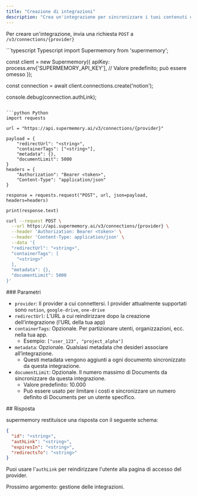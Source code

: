 ```yaml
---
title: "Creazione di integrazioni"
description: "Crea un'integrazione per sincronizzare i tuoi contenuti con Supermemory"
---
```


Per creare un'integrazione, invia una richiesta `POST` a `/v3/connections/{provider}`

<CodeGroup>
```typescript Typescript
import Supermemory from 'supermemory';

const client = new Supermemory({
  apiKey: process.env['SUPERMEMORY_API_KEY'], // Valore predefinito; può essere omesso
});

const connection = await client.connections.create('notion');

console.debug(connection.authLink);
```

```python Python
import requests

url = "https://api.supermemory.ai/v3/connections/{provider}"

payload = {
    "redirectUrl": "<string>",
    "containerTags": ["<string>"],
    "metadata": {},
    "documentLimit": 5000
}
headers = {
    "Authorization": "Bearer <token>",
    "Content-Type": "application/json"
}

response = requests.request("POST", url, json=payload, headers=headers)

print(response.text)
```

```bash cURL
curl --request POST \
  --url https://api.supermemory.ai/v3/connections/{provider} \
  --header 'Authorization: Bearer <token>' \
  --header 'Content-Type: application/json' \
  --data '{
  "redirectUrl": "<string>",
  "containerTags": [
    "<string>"
  ],
  "metadata": {},
  "documentLimit": 5000
}'
```
</CodeGroup>

<div id="parameters">
  ### Parametri
</div>

- `provider`: Il provider a cui connettersi. I provider attualmente supportati sono `notion`, `google-drive`, `one-drive`
- `redirectUrl`: L’URL a cui reindirizzare dopo la creazione dell’integrazione (l’URL della tua app)
- `containerTags`: Opzionale. Per partizionare utenti, organizzazioni, ecc. nella tua app.
    - Esempio: `["user_123", "project_alpha"]`
- `metadata`: Opzionale. Qualsiasi metadata che desideri associare all’integrazione.
    - Questi metadata vengono aggiunti a ogni documento sincronizzato da questa integrazione.
- `documentLimit`: Opzionale. Il numero massimo di Documents da sincronizzare da questa integrazione.
    - Valore predefinito: 10.000
    - Può essere usato per limitare i costi e sincronizzare un numero definito di Documents per un utente specifico.

<div id="response">
  ## Risposta
</div>

supermemory restituisce una risposta con il seguente schema:

```json
{
  "id": "<string>",
  "authLink": "<string>",
  "expiresIn": "<string>",
  "redirectsTo": "<string>"
}
```

Puoi usare l&#39;`authLink` per reindirizzare l&#39;utente alla pagina di accesso del provider.

Prossimo argomento: gestione delle integrazioni.
